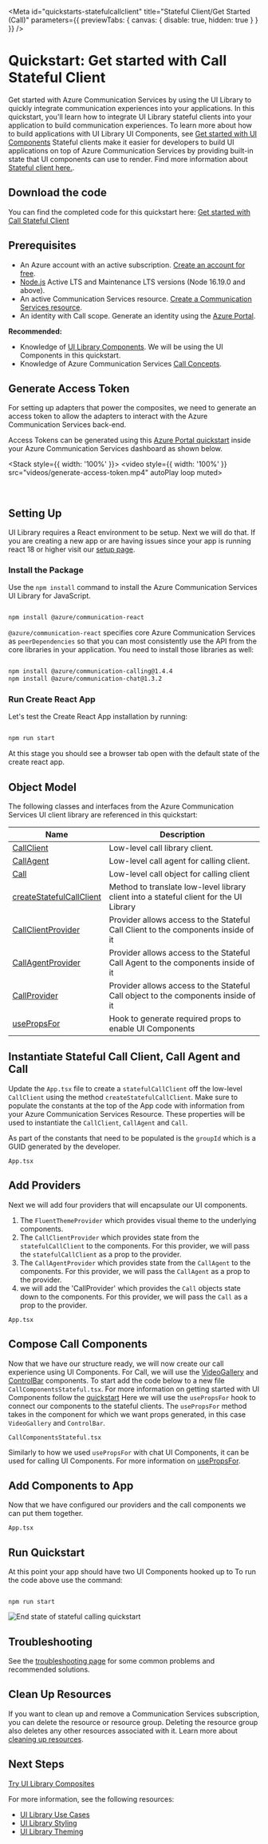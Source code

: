 
<Meta
  id="quickstarts-statefulcallclient"
  title="Stateful Client/Get Started (Call)"
  parameters={{ previewTabs: { canvas: { disable: true, hidden: true } } }}
/>

# Quickstart: Get started with Call Stateful Client

Get started with Azure Communication Services by using the UI Library to quickly integrate communication experiences into your applications.
In this quickstart, you'll learn how to integrate UI Library stateful clients into your application to build communication experiences.
To learn more about how to build applications with UI Library UI Components, see [Get started with UI Components](./?path=/docs/quickstarts-uicomponents--page)
Stateful clients make it easier for developers to build UI applications on top of Azure Communication Services by providing built-in state that UI components can use to render.
Find more information about [Stateful client here.](./?path=/docs/statefulclient-overview--page).

## Download the code

You can find the completed code for this quickstart here: [Get started with Call Stateful Client](https://github.com/Azure-Samples/communication-services-javascript-quickstarts/tree/main/ui-library-starting-with-calling-stateful)

## Prerequisites

- An Azure account with an active subscription. [Create an account for free](https://azure.microsoft.com/free/?WT.mc_id=A261C142F).
- [Node.js](https://nodejs.org/) Active LTS and Maintenance LTS versions (Node 16.19.0 and above).
- An active Communication Services resource. [Create a Communication Services resource](https://docs.microsoft.com/azure/communication-services/quickstarts/create-communication-resource?tabs=windows&pivots=platform-azp).
- An identity with Call scope. Generate an identity using the [Azure Portal](https://docs.microsoft.com/azure/communication-services/quickstarts/identity/quick-create-identity).

**Recommended:**

- Knowledge of [UI Library Components](./?path=/story/quickstarts-uicomponents--page). We will be using the UI Components in this quickstart.
- Knowledge of Azure Communication Services [Call Concepts](https://docs.microsoft.com/azure/communication-services/concepts/voice-video-calling/about-call-types).

## Generate Access Token

For setting up adapters that power the composites, we need to generate an access token to allow the adapters to interact with the Azure Communication Services back-end.

Access Tokens can be generated using this [Azure Portal quickstart](https://docs.microsoft.com/en-us/azure/communication-services/quickstarts/identity/quick-create-identity) inside your Azure Communication Services dashboard as shown below.

<Stack style={{ width: '100%' }}>
  <video style={{ width: '100%' }} src="videos/generate-access-token.mp4" autoPlay loop muted></video>
</Stack>

<br />

## Setting Up

UI Library requires a React environment to be setup. Next we will do that. If you are creating a new app or are
having issues since your app is running react 18 or higher visit our [setup page](./?path=/docs/setup-communication-react--page).

### Install the Package

Use the `npm install` command to install the Azure Communication Services UI Library for JavaScript.

```bash

npm install @azure/communication-react

```

`@azure/communication-react` specifies core Azure Communication Services as `peerDependencies` so that
you can most consistently use the API from the core libraries in your application. You need to install those libraries as well:

```bash

npm install @azure/communication-calling@1.4.4
npm install @azure/communication-chat@1.3.2

```

### Run Create React App

Let's test the Create React App installation by running:

```bash

npm run start

```

At this stage you should see a browser tab open with the default state of the create react app.

## Object Model

The following classes and interfaces from the Azure Communication Services UI client library are referenced in this quickstart:

| Name                                                                                                                                                              | Description                                                                            |
| ----------------------------------------------------------------------------------------------------------------------------------------------------------------- | -------------------------------------------------------------------------------------- |
| [CallClient](https://docs.microsoft.com/javascript/api/azure-communication-services/@azure/communication-calling/callclient?view=azure-communication-services-js) | Low-level call library client.                                                         |
| [CallAgent](https://docs.microsoft.com/javascript/api/azure-communication-services/@azure/communication-calling/callagent?view=azure-communication-services-js)   | Low-level call agent for calling client.                                               |
| [Call](https://docs.microsoft.com/javascript/api/azure-communication-services/@azure/communication-calling/call?view=azure-communication-services-js)             | Low-level call object for calling client                                               |
| [createStatefulCallClient](./?path=/story/statefulclient-overview--page)                                                                                          | Method to translate low-level library client into a stateful client for the UI Library |
| [CallClientProvider](./?path=/story/statefulclient-reacthooks-setup--page)                                                                                        | Provider allows access to the Stateful Call Client to the components inside of it      |
| [CallAgentProvider](./?path=/story/statefulclient-reacthooks-setup--page)                                                                                         | Provider allows access to the Stateful Call Agent to the components inside of it       |
| [CallProvider](./?path=/story/statefulclient-reacthooks-setup--page)                                                                                              | Provider allows access to the Stateful Call object to the components inside of it      |
| [usePropsFor](./?path=/story/statefulclient-reacthooks-usepropsfor--page)                                                                                         | Hook to generate required props to enable UI Components                                |

## Instantiate Stateful Call Client, Call Agent and Call

Update the `App.tsx` file to create a `statefulCallClient` off the low-level `CallClient` using the method `createStatefulCallClient`.
Make sure to populate the constants at the top of the App code with information from your Azure Communication Services Resource.
These properties will be used to instantiate the `CallClient`, `CallAgent` and `Call`.

As part of the constants that need to be populated is the `groupId` which is a GUID generated by the developer.

`App.tsx`

<Source code={CallAppStateful} />

## Add Providers

Next we will add four providers that will encapsulate our UI components.

1. The `FluentThemeProvider` which provides visual theme to the underlying components.
2. The `CallClientProvider` which provides state from the `statefulCallClient` to the components.
   For this provider, we will pass the `statefulCallClient` as a prop to the provider.
3. The `CallAgentProvider` which provides state from the `CallAgent` to the components.
   For this provider, we will pass the `CallAgent` as a prop to the provider.
4. we will add the 'CallProvider' which provides the `Call` objects state down to the components.
   For this provider, we will pass the `Call` as a prop to the provider.

`App.tsx`

<Source code={CallAppStatefulProviders} />

## Compose Call Components

Now that we have our structure ready, we will now create our call experience using UI Components.
For Call, we will use the [VideoGallery](./?path=/story/ui-components-videogallery--video-gallery) and [ControlBar](./?path=/story/ui-components-controlbar--control-bar) components.
To start add the code below to a new file `CallComponentsStateful.tsx`.
For more information on getting started with UI Components follow the [quickstart](./?path=/story/quickstarts-uicomponents--page)
Here we will use the `usePropsFor` hook to connect our components to the stateful clients.
The `usePropsFor` method takes in the component for which we want props generated, in this case `VideoGallery` and `ControlBar`.

`CallComponentsStateful.tsx`

<Source code={CallComponentsStateful} />

Similarly to how we used `usePropsFor` with chat UI Components, it can be used for calling UI Components.
For more information on [usePropsFor](./?path=/story/statefulclient-reacthooks-usepropsfor--page).

## Add Components to App

Now that we have configured our providers and the call components we can put them together.

`App.tsx`

<Source code={CallAppStatefulComplete} />

## Run Quickstart

At this point your app should have two UI Components hooked up to
To run the code above use the command:

```console

npm run start

```

![End state of stateful calling quickstart](images/StatefulEnd.png)

## Troubleshooting

See the [troubleshooting page](./?path=/story/troubleshooting--page) for some common problems and recommended solutions.

## Clean Up Resources

If you want to clean up and remove a Communication Services subscription, you can delete the resource or resource group.
Deleting the resource group also deletes any other resources associated with it.
Learn more about [cleaning up resources](https://docs.microsoft.com/azure/communication-services/quickstarts/create-communication-resource?tabs=windows&pivots=platform-azp#clean-up-resources).

## Next Steps

[Try UI Library Composites](./?path=/docs/quickstarts-composites--page)

For more information, see the following resources:

- [UI Library Use Cases](./?path=/docs/usecases--page)
- [UI Library Styling](./?path=/story/styling--page)
- [UI Library Theming](./?path=/story/theming--page)
